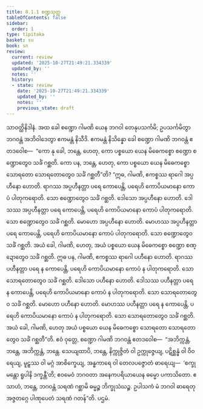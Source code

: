 ```yaml
---
title: 8.1.1 စဏ္ဍသုတ္တ
tableOfContents: false
sidebar:
  order: 1
type: tipitaka
basket: su
book: sn
review:
  current: review
  updated: '2025-10-27T21:49:21.334339'
  updated_by: ''
  notes: ''
  history:
  - state: review
    date: '2025-10-27T21:49:21.334339'
    updated_by: ''
    notes: ''
    previous_state: draft
---
```



<ReviewStatus review={frontmatter.review} showDetails={true} />

<HypothesisAnnotation frontmatter={frontmatter} />

<DynamicBreadcrumb />

<Division number="353" book="sn" e="ch" v="18" p="331">

<Paragraph number="1544" book="sn">
သာဝတ္ထိနိဒါနံ. အထ ခေါ စဏ္ဍော ဂါမဏိ ယေန ဘဂဝါ တေနုပသင်္ကမိ; ဥပသင်္ကမိတွာ ဘဂဝန္တံ အဘိဝါဒေတွာ ဧကမန္တံ နိသီဒိ. ဧကမန္တံ နိသိန္နော ခေါ စဏ္ဍော ဂါမဏိ ဘဂဝန္တံ ဧတဒဝေါစ—  “ကော နု ခေါ, ဘန္တေ, ဟေတု, ကော ပစ္စယော ယေန မိဓေကစ္စော စဏ္ဍော စဏ္ဍောတွေဝ သင်္ခံ ဂစ္ဆတိ. ကော ပန, ဘန္တေ, ဟေတု, ကော ပစ္စယော ယေန မိဓေကစ္စော သောရတော သောရတောတွေဝ သင်္ခံ ဂစ္ဆတီ”တိ? “ဣဓ, ဂါမဏိ, ဧကစ္စဿ ရာဂေါ အပ္ပဟီနော ဟောတိ. ရာဂဿ အပ္ပဟီနတ္တာ ပရေ ကောပေန္တိ, ပရေဟိ ကောပိယမာနော ကောပံ ပါတုကရောတိ. သော စဏ္ဍောတွေဝ သင်္ခံ ဂစ္ဆတိ. ဒေါသော အပ္ပဟီနော ဟောတိ. ဒေါသဿ အပ္ပဟီနတ္တာ ပရေ ကောပေန္တိ, ပရေဟိ ကောပိယမာနော ကောပံ ပါတုကရောတိ. သော စဏ္ဍောတွေဝ သင်္ခံ ဂစ္ဆတိ. မောဟော အပ္ပဟီနော ဟောတိ. မောဟဿ အပ္ပဟီနတ္တာ ပရေ ကောပေန္တိ, ပရေဟိ ကောပိယမာနော ကောပံ ပါတုကရောတိ. သော စဏ္ဍောတွေဝ သင်္ခံ ဂစ္ဆတိ. အယံ ခေါ, ဂါမဏိ, ဟေတု, အယံ ပစ္စယော ယေန မိဓေကစ္စော စဏ္ဍော စဏ္ဍောတွေဝ သင်္ခံ ဂစ္ဆတိ.
</Paragraph>

<Paragraph number="1545" book="sn">
ဣဓ ပန, ဂါမဏိ, ဧကစ္စဿ ရာဂေါ ပဟီနော ဟောတိ. ရာဂဿ ပဟီနတ္တာ ပရေ န ကောပေန္တိ, ပရေဟိ ကောပိယမာနော ကောပံ န ပါတုကရောတိ. သော သောရတောတွေဝ သင်္ခံ ဂစ္ဆတိ. ဒေါသော ပဟီနော ဟောတိ. ဒေါသဿ ပဟီနတ္တာ ပရေ န ကောပေန္တိ, ပရေဟိ ကောပိယမာနော ကောပံ န ပါတုကရောတိ. သော သောရတောတွေဝ သင်္ခံ ဂစ္ဆတိ. မောဟော ပဟီနော ဟောတိ. မောဟဿ ပဟီနတ္တာ ပရေ န ကောပေန္တိ, ပရေဟိ ကောပိယမာနော ကောပံ န ပါတုကရောတိ. သော သောရတောတွေဝ သင်္ခံ ဂစ္ဆတိ. အယံ ခေါ, ဂါမဏိ, ဟေတု အယံ ပစ္စယော ယေန မိဓေကစ္စော သောရတော သောရတောတွေဝ သင်္ခံ ဂစ္ဆတီ”တိ.
</Paragraph>

<Paragraph number="1546" book="sn">
ဧဝံ ဝုတ္တေ, စဏ္ဍော ဂါမဏိ ဘဂဝန္တံ ဧတဒဝေါစ—  “အဘိက္ကန္တံ, ဘန္တေ, အဘိက္ကန္တံ, ဘန္တေ. သေယျထာပိ, ဘန္တေ, နိက္ကုဇ္ဇိတံ ဝါ ဥက္ကုဇ္ဇေယျ, ပဋိစ္ဆန္နံ ဝါ ဝိဝရေယျ, မူဠှဿ ဝါ မဂ္ဂံ အာစိက္ခေယျ, အန္ဓကာရေ ဝါ တေလပဇ္ဇောတံ ဓာရေယျ—  ‘စက္ခုမန္တော ရူပါနိ ဒက္ခန္တီ’တိ; ဧဝမေဝံ ဘဂဝတာ အနေကပရိယာယေန ဓမ္မော ပကာသိတော. ဧသာဟံ, ဘန္တေ, ဘဂဝန္တံ သရဏံ ဂစ္ဆာမိ ဓမ္မဉ္စ ဘိက္ခုသံဃဉ္စ. ဥပါသကံ မံ ဘဂဝါ ဓာရေတု အဇ္ဇတဂ္ဂေ ပါဏုပေတံ သရဏံ ဂတန်”တိ.

</Paragraph>
</Division>

<Paragraph number="1547" type="center" book="sn">
ပဌမံ.
</Paragraph>